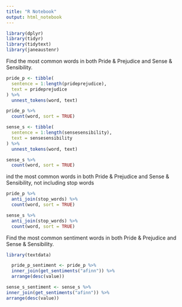 ```yaml
---
title: "R Notebook"
output: html_notebook
---
```


```r
library(dplyr)
library(tidyr)
library(tidytext)
library(janeaustenr)
```

Find the most common words in both Pride & Prejudice and Sense & Sensibility.

```r
pride_p <- tibble(
  sentence = 1:length(prideprejudice), 
  text = prideprejudice
) %>% 
  unnest_tokens(word, text) 

pride_p %>%
  count(word, sort = TRUE)
```


```r
sense_s <- tibble(
  sentence = 1:length(sensesensibility),
  text = sensesensibility
) %>% 
  unnest_tokens(word, text)

sense_s %>%
  count(word, sort = TRUE)
```

ind the most common words in both Pride & Prejudice and Sense & Sensibility, not including stop words

```r
pride_p %>%
  anti_join(stop_words) %>%
  count(word, sort = TRUE)

```

```r
sense_s %>%
  anti_join(stop_words) %>%
  count(word, sort = TRUE)
```

Find the most common sentiment words in both Pride & Prejudice and Sense & Sensibility.

```r
library(textdata)
```

```r
  pride_p_sentiment <- pride_p %>%
  inner_join(get_sentiments("afinn")) %>%
  arrange(desc(value))
```

```r
sense_s_sentiment <- sense_s %>%
inner_join(get_sentiments("afinn")) %>%
arrange(desc(value))

```

